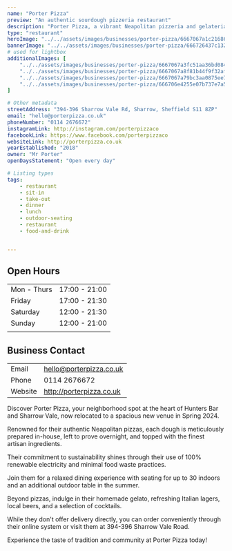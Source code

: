```yaml
---
name: "Porter Pizza"
preview: "An authentic sourdough pizzeria restaurant"
description: "Porter Pizza, a vibrant Neapolitan pizzeria and gelateria in Sheffield's heart, offers handmade pizzas crafted with locally sourced ingredients and baked to perfection in their Scugnizzo oven. Whether dining in their cozy restaurant or ordering online for takeaway, they promise a delightful experience with fresh flavors and a warm, friendly atmosphere."
type: "restaurant"
heroImage: "../../assets/images/businesses/porter-pizza/6667067a1c216860096fac2f_porter-pizza-2.jpeg"
bannerImage: "../../assets/images/businesses/porter-pizza/666726437c132b6df6ce5758_porter-pizza-banner.jpeg"
# used for lightbox
additionalImages: [
    "../../assets/images/businesses/porter-pizza/6667067a3fc51aa36bd0849f_porter-pizza-.jpeg",
    "../../assets/images/businesses/porter-pizza/6667067a8f81b44f9f32afdb_porter-pizza-3.jpeg",
    "../../assets/images/businesses/porter-pizza/6667067a79bc3aa0875ee774_porter-pizza-4.jpeg",
    "../../assets/images/businesses/porter-pizza/666706e4255e07b737e7a573_porter-pizza-5.jpeg"
]

# Other metadata
streetAddress: "394-396 Sharrow Vale Rd, Sharrow, Sheffield S11 8ZP"
email: "hello@porterpizza.co.uk"
phoneNumber: "0114 2676672"
instagramLink: http://instagram.com/porterpizzaco
facebookLink: https://www.facebook.com/porterpizzaco
websiteLink: http://porterpizza.co.uk
yearEstablished: "2018"
owner: "Mr Porter"
openDaysStatement: "Open every day"

# Listing types
tags:
    - restaurant
    - sit-in
    - take-out
    - dinner
    - lunch
    - outdoor-seating
    - restaurant
    - food-and-drink


---
```


## Open Hours

|             |               |
| ----------- | ------------- |
| Mon - Thurs | 17:00 - 21:00 |
| Friday      | 17:00 - 21:30 |
| Saturday    | 12:00 - 21:30 |
| Sunday      | 12:00 - 21:00 |
|             |               |

## Business Contact

|         |                          |
| ------- | ------------------------ |
| Email   | hello@porterpizza.co.uk  |
| Phone   | 0114 2676672             |
| Website | http://porterpizza.co.uk |

Discover Porter Pizza, your neighborhood spot at the heart of Hunters Bar and Sharrow Vale, now relocated to a spacious new venue in Spring 2024.

Renowned for their authentic Neapolitan pizzas, each dough is meticulously prepared in-house, left to prove overnight, and topped with the finest artisan ingredients.

Their commitment to sustainability shines through their use of 100% renewable electricity and minimal food waste practices.

Join them for a relaxed dining experience with seating for up to 30 indoors and an additional outdoor table in the summer.

Beyond pizzas, indulge in their homemade gelato, refreshing Italian lagers, local beers, and a selection of cocktails.

While they don't offer delivery directly, you can order conveniently through their online system or visit them at 394-396 Sharrow Vale Road.

Experience the taste of tradition and community at Porter Pizza today!
